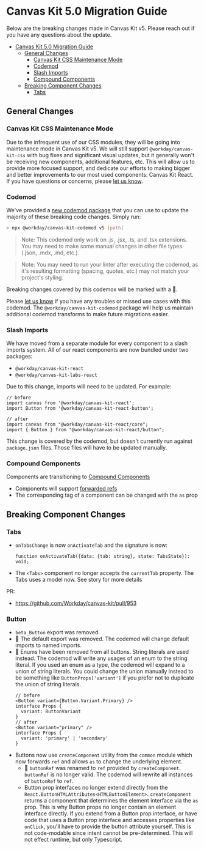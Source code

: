 
<Meta title="Welcome/Migration Guides/v5.0" />

# Canvas Kit 5.0 Migration Guide

Below are the breaking changes made in Canvas Kit v5. Please reach out if you have any questions
about the update.

- [Canvas Kit 5.0 Migration Guide](#canvas-kit-50-migration-guide)
  - [General Changes](#general-changes)
    - [Canvas Kit CSS Maintenance Mode](#canvas-kit-css-maintenance-mode)
    - [Codemod](#codemod)
    - [Slash Imports](#slash-imports)
    - [Compound Components](#compound-components)
  - [Breaking Component Changes](#breaking-component-changes)
    - [Tabs](#tabs)

## General Changes

### Canvas Kit CSS Maintenance Mode

Due to the infrequent use of our CSS modules, they will be going into maintenance mode in Canvas Kit v5. We will still support `@workday/canvas-kit-css` with bug fixes and significant visual updates, but it generally won't be receiving new components, additional features, etc. This will allow us to provide more focused support, and dedicate our efforts to making bigger and better improvements to our most used components: Canvas Kit React. If you have questions or concerns, please [let us know](https://github.com/Workday/canvas-kit/issues/new?labels=&template=question.md).

### Codemod

We've provided a [new codemod package](./modules/codemod) that you can use to update the majority of these breaking code changes. Simply run:

```sh
> npx @workday/canvas-kit-codemod v5 [path]
```
> Note: This codemod only work on .js, .jsx, .ts, and .tsx extensions. You may need to make some manual changes in other file types (.json, .mdx, .md, etc.).

> Note: You may need to run your linter after executing the codemod, as it's resulting formatting (spacing, quotes, etc.) may not match your project's styling.

Breaking changes covered by this codemox will be marked with a 🤖.

Please [let us know](https://github.com/Workday/canvas-kit/issues/new?labels=bug&template=bug.md) if you have any troubles or missed use cases with this codemod. The `@workday/canvas-kit-codemod` package will help us maintain additional codemod transforms to make future migrations easier.

### Slash Imports

We have moved from a separate module for every component to a slash imports system. All of our react components are now bundled under two packages:
- `@workday/canvas-kit-react`
- `@workday/canvas-kit-labs-react`

Due to this change, imports will need to be updated. For example:
```tsx
// before
import canvas from '@workday/canvas-kit-react';
import Button from '@workday/canvas-kit-react-button';

// after
import canvas from "@workday/canvas-kit-react/core";
import { Button } from "@workday/canvas-kit-react/button";
```

This change is covered by the codemod, but doesn't currently run against `package.json` files. Those files will have to be updated manually.

### Compound Components

Components are transitioning to [Compound Components](./COMPOUND_COMPONENTS.md)
- Components will support [forwarded refs](https://reactjs.org/docs/forwarding-refs.html)
- The corresponding tag of a component can be changed with the `as` prop

## Breaking Component Changes

### Tabs

- `onTabsChange` is now `onActivateTab` and the signature is now:
  ```tsx
  function onActivateTab({data: {tab: string}, state: TabsState}): void;
  ```
- The `<Tabs>` component no longer accepts the `currentTab` property. The Tabs uses a model now. See
  story for more details

PR:

- https://github.com/Workday/canvas-kit/pull/953

### Button

- `beta_Button` export was removed.
- 🤖 The default export was removed. The codemod will change default imports to named imports.
- 🤖 Enums have been removed from all buttons. String literals are used instead. The codemod will write any usages of an enum to the string literal. If you used an enum as a type, the codemod will expand to a union of string literals. You could change the union manually instead to be something like `ButtonProps['variant']` if you prefer not to duplicate the union of string literals.
  ```tsx
  // before
  <Button variant={Button.Variant.Primary} />
  interface Props {
    variant: ButtonVariant
  }
  // after
  <Button variant="primary" />
  interface Props {
    variant: 'primary' | 'secondary'
  }
  ```
- Buttons now use `createComponent` utility from the `common` module which now forwards `ref` and allows `as` to change the underlying element.
  - 🤖 `buttonRef` was renamed to `ref` provided by `createComponent`. `buttonRef` is no longer valid. The codemod will rewrite all instances of `buttonRef` to `ref`.
  - Button prop interfaces no longer extend directly from the `React.ButtonHTMLAttributes<HTMLButtonElement>`. `createComponent` returns a component that determines the element interface via the `as` prop. This is why Button props no longer contain an element interface directly. If you extend from a Button prop interface, or have code that uses a Button prop interface and accesses properties like `onClick`, you'll have to provide the button attribute yourself. This is not code-modable since intent cannot be pre-determined. This will not effect runtime, but only Typescript.

